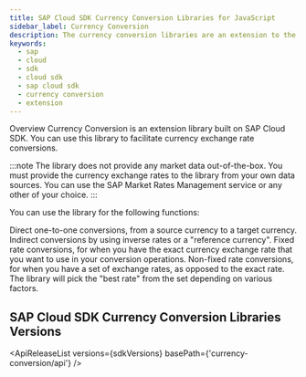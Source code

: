 ```yaml
---
title: SAP Cloud SDK Currency Conversion Libraries for JavaScript
sidebar_label: Currency Conversion
description: The currency conversion libraries are an extension to the SAP Cloud SDK. You can use this library to facilitate currency exchange rate conversion.
keywords:
  - sap
  - cloud
  - sdk
  - cloud sdk
  - sap cloud sdk
  - currency conversion
  - extension
---
```


Overview
Currency Conversion is an extension library built on SAP Cloud SDK. You can use this library to facilitate currency exchange rate conversions.

:::note The library does not provide any market data out-of-the-box. You must provide the currency exchange rates to the library from your own data sources. You can use the SAP Market Rates Management service or any other of your choice. :::

You can use the library for the following functions:

Direct one-to-one conversions, from a source currency to a target currency.
Indirect conversions by using inverse rates or a "reference currency".
Fixed rate conversions, for when you have the exact currency exchange rate that you want to use in your conversion operations.
Non-fixed rate conversions, for when you have a set of exchange rates, as opposed to the exact rate. The library will pick the "best rate" from the set depending on various factors.


## SAP Cloud SDK Currency Conversion Libraries Versions

<ApiReleaseList versions={sdkVersions} basePath={'currency-conversion/api'} />
